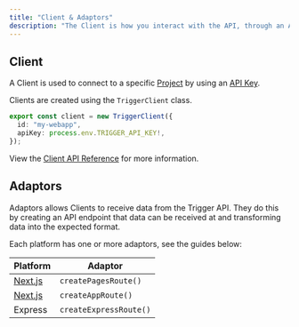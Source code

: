 ```yaml
---
title: "Client & Adaptors"
description: "The Client is how you interact with the API, through an Adaptor."
---
```


## Client

A Client is used to connect to a specific [Project](/documentation/concepts/projects) by using an [API Key](/documentation/concepts/environments-apikeys).

Clients are created using the `TriggerClient` class.

```ts
export const client = new TriggerClient({
  id: "my-webapp",
  apiKey: process.env.TRIGGER_API_KEY!,
});
```

View the [Client API Reference](/sdk/triggerclient) for more information.

## Adaptors

Adaptors allows Clients to receive data from the Trigger API. They do this by creating an API endpoint that data can be received at and transforming data into the expected format.

Each platform has one or more adaptors, see the guides below:

| Platform                                          | Adaptor              |
| ------------------------------------------------- | -------------------- |
| [Next.js](/documentation/guides/platforms/nextjs) | `createPagesRoute()` |
| [Next.js](/documentation/guides/platforms/nextjs) | `createAppRoute()`   |
| Express                                           | `createExpressRoute()` |
